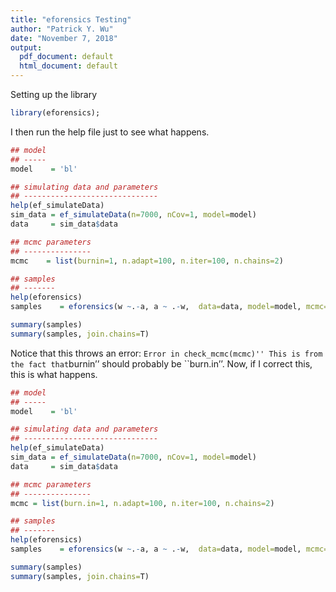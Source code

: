 ```yaml
---
title: "eforensics Testing"
author: "Patrick Y. Wu"
date: "November 7, 2018"
output:
  pdf_document: default
  html_document: default
---
```


Setting up the library

```r
library(eforensics);
```

I then run the help file just to see what happens. 

```r
## model
## -----
model    = 'bl'

## simulating data and parameters
## ------------------------------
help(ef_simulateData)
sim_data = ef_simulateData(n=7000, nCov=1, model=model)
data     = sim_data$data

## mcmc parameters
## ---------------
mcmc    = list(burnin=1, n.adapt=100, n.iter=100, n.chains=2)

## samples
## -------
help(eforensics)
samples    = eforensics(w ~.-a, a ~ .-w,  data=data, model=model, mcmc=mcmc)

summary(samples)
summary(samples, join.chains=T)
```

Notice that this throws an error: ``Error in check_mcmc(mcmc)'' This is from the fact that ``burnin'' should probably be ``burn.in''. Now, if I correct this, this is what happens. 

```r
## model
## -----
model    = 'bl'

## simulating data and parameters
## ------------------------------
help(ef_simulateData)
sim_data = ef_simulateData(n=7000, nCov=1, model=model)
data     = sim_data$data

## mcmc parameters
## ---------------
mcmc = list(burn.in=1, n.adapt=100, n.iter=100, n.chains=2)

## samples
## -------
help(eforensics)
samples    = eforensics(w ~.-a, a ~ .-w,  data=data, model=model, mcmc=mcmc)

summary(samples)
summary(samples, join.chains=T)
```